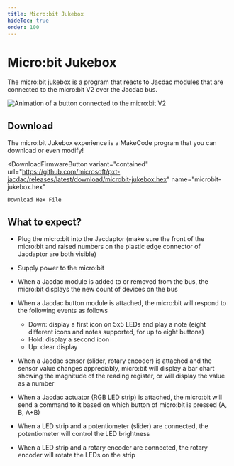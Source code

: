 ```yaml
---
title: Micro:bit Jukebox
hideToc: true
order: 100
---
```



#  Micro:bit Jukebox

The micro:bit jukebox is a program that reacts to Jacdac modules that are connected to 
the micro:bit V2 over the Jacdac bus.

![Animation of a button connected to the micro:bit V2](./microbit-jukebox.gif)

## Download

The micro:bit Jukebox experience is a MakeCode program that you can download or even modify!

<DownloadFirmwareButton
    variant="contained"
    url="https://github.com/microsoft/pxt-jacdac/releases/latest/download/microbit-jukebox.hex"
    name="microbit-jukebox.hex"
>
    Download Hex File
</DownloadFirmwareButton>

## What to expect?

-   Plug the micro:bit into the Jacdaptor (make sure the front of the micro:bit and raised numbers on the plastic edge connector of Jacdaptor are both visible)

-   Supply power to the micro:bit

-   When a Jacdac module is added to or removed from the bus, the micro:bit displays the new count of devices on the bus

-   When a Jacdac button module is attached, the micro:bit will respond to the following events as follows

    -   Down: display a first icon on 5x5 LEDs and play a note (eight different icons and notes supported, for up to eight buttons)
    -   Hold: display a second icon
    -   Up: clear display

-   When a Jacdac sensor (slider, rotary encoder) is attached and the sensor value changes appreciably,
    micro:bit will display a bar chart showing the magnitude of the reading register, or will display the value as a number

-   When a Jacdac actuator (RGB LED strip) is attached, the micro:bit will send a command to it based
    on which button of micro:bit is pressed (A, B, A+B)

-   When a LED strip and a potentiometer (slider) are connected, the potentiometer will control the LED brightness
-   When a LED strip and a rotary encoder are connected, the rotary encoder will rotate the LEDs on the strip



